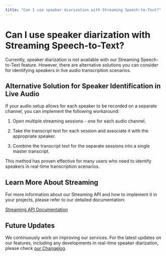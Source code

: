 ```yaml
---
title: "Can I use speaker diarization with Streaming Speech-to-Text?"
---
```


# Can I use speaker diarization with Streaming Speech-to-Text?

Currently, speaker diarization is not available with our Streaming Speech-to-Text feature. However, there are alternative solutions you can consider for identifying speakers in live audio transcription scenarios.

## Alternative Solution for Speaker Identification in Live Audio

If your audio setup allows for each speaker to be recorded on a separate channel, you can implement the following workaround:

1. Open multiple streaming sessions - one for each audio channel.

2. Take the transcript text for each session and associate it with the appropriate speaker.

3. Combine the transcript text for the separate sessions into a single master transcript.

This method has proven effective for many users who need to identify speakers in real-time transcription scenarios.

## Learn More About Streaming

For more information about our Streaming API and how to implement it in your projects, please refer to our detailed documentation:

[Streaming API Documentation](https://www.assemblyai.com/docs/speech-to-text/streaming)

## Future Updates

We continuously work on improving our services. For the latest updates on our features, including any developments in real-time speaker diarization, please check [our Changelog](https://www.assemblyai.com/changelog).